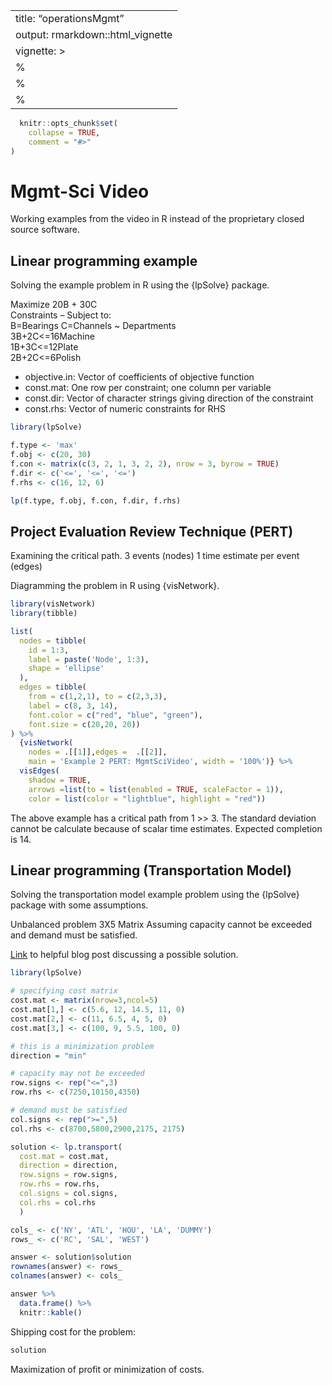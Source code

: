 ---
title: "operationsMgmt"
output: rmarkdown::html_vignette
vignette: >
%\VignetteIndexEntry{operationsMgmt}
  %\VignetteEngine{knitr::rmarkdown}
  %\VignetteEncoding{UTF-8}
  ---
  
```r
  knitr::opts_chunk$set(
    collapse = TRUE,
    comment = "#>"
)
```

# Mgmt-Sci Video 

Working examples from the video in R instead of the proprietary closed source 
software. 

## Linear programming example 

Solving the example problem in R using the {lpSolve} package.

Maximize 20B + 30C  
Constraints -- Subject to:   
B=Bearings C=Channels ~ Departments  
3B+2C<=16Machine  
1B+3C<=12Plate  
2B+2C<=6Polish  

- objective.in: Vector of coefficients of objective function  
- const.mat: One row per constraint; one column per variable  
- const.dir: Vector of character strings giving direction of the constraint  
- const.rhs: Vector of numeric constraints for RHS   

```r
library(lpSolve)

f.type <- 'max'
f.obj <- c(20, 30)
f.con <- matrix(c(3, 2, 1, 3, 2, 2), nrow = 3, byrow = TRUE)
f.dir <- c('<=', '<=', '<=')
f.rhs <- c(16, 12, 6)

lp(f.type, f.obj, f.con, f.dir, f.rhs)

```



## Project Evaluation Review Technique (PERT)

Examining the critical path. 
3 events (nodes)
1 time estimate per event (edges)

Diagramming the problem in R using {visNetwork}.

```r
library(visNetwork)
library(tibble)

list(
  nodes = tibble(
    id = 1:3, 
    label = paste('Node', 1:3), 
    shape = 'ellipse'
  ), 
  edges = tibble(
    from = c(1,2,1), to = c(2,3,3),
    label = c(8, 3, 14),
    font.color = c("red", "blue", "green"), 
    font.size = c(20,20, 20))
) %>% 
  {visNetwork(
    nodes = .[[1]],edges =  .[[2]], 
    main = 'Example 2 PERT: MgmtSciVideo', width = '100%')} %>% 
  visEdges(
    shadow = TRUE,
    arrows =list(to = list(enabled = TRUE, scaleFactor = 1)),
    color = list(color = "lightblue", highlight = "red"))

```


The above example has a critical path from 1 >> 3. 
The standard deviation cannot be calculate because of scalar time estimates.
Expected completion is 14. 

## Linear programming (Transportation Model) 

Solving the transportation model example problem using the {lpSolve} package with 
some assumptions. 

Unbalanced problem
3X5 Matrix 
Assuming capacity cannot be exceeded and demand must be satisfied. 

[Link](http://www.supplychaindataanalytics.com/solving-bronsons-transport-problem-with-lp-transport-in-r-using-lpsolve/) to helpful blog post discussing a possible solution.

```r

library(lpSolve)

# specifying cost matrix 
cost.mat <- matrix(nrow=3,ncol=5)
cost.mat[1,] <- c(5.6, 12, 14.5, 11, 0)
cost.mat[2,] <- c(11, 6.5, 4, 5, 0)
cost.mat[3,] <- c(100, 9, 5.5, 100, 0)

# this is a minimization problem
direction = "min"

# capacity may not be exceeded
row.signs <- rep("<=",3)
row.rhs <- c(7250,10150,4350)

# demand must be satisfied
col.signs <- rep(">=",5)
col.rhs <- c(8700,5800,2900,2175, 2175)

solution <- lp.transport(
  cost.mat = cost.mat,
  direction = direction,
  row.signs = row.signs,
  row.rhs = row.rhs,
  col.signs = col.signs,
  col.rhs = col.rhs
  )

cols_ <- c('NY', 'ATL', 'HOU', 'LA', 'DUMMY')
rows_ <- c('RC', 'SAL', 'WEST')

answer <- solution$solution 
rownames(answer) <- rows_
colnames(answer) <- cols_

answer %>% 
  data.frame() %>% 
  knitr::kable()
```

Shipping cost for the problem: 

```r
solution
```


Maximization of profit or minimization of costs. 


